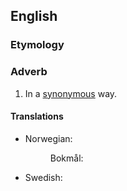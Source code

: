 ==English==

===Etymology===
{{suffix|en|synonymous|ly}}

===Adverb===
{{en-adv}}

# In a [[synonymous]] way.

====Translations====
{{trans-top|in a synonymous way}}
* Norwegian:
*: Bokmål: {{t|nb|synonymt}}
{{trans-mid}}
* Swedish: {{t+|sv|synonymt}}
{{trans-bottom}}